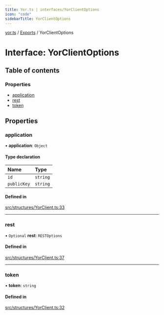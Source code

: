 ```yaml
---
title: Yor.ts | interfaces/YorClientOptions
icon: "code"
sidebarTitle: YorClientOptions
---
```

[yor.ts](../README) / [Exports](../modules) / YorClientOptions

# Interface: YorClientOptions

## Table of contents

### Properties

- [application](YorClientOptions#application)
- [rest](YorClientOptions#rest)
- [token](YorClientOptions#token)

## Properties

### application

• **application**: `Object`

#### Type declaration

| Name | Type |
| :------ | :------ |
| `id` | `string` |
| `publicKey` | `string` |

#### Defined in

[src/structures/YorClient.ts:33](https://github.com/OreOreki/yor.ts/blob/ff21935/src/structures/YorClient.ts#L33)

___

### rest

• `Optional` **rest**: `RESTOptions`

#### Defined in

[src/structures/YorClient.ts:37](https://github.com/OreOreki/yor.ts/blob/ff21935/src/structures/YorClient.ts#L37)

___

### token

• **token**: `string`

#### Defined in

[src/structures/YorClient.ts:32](https://github.com/OreOreki/yor.ts/blob/ff21935/src/structures/YorClient.ts#L32)
